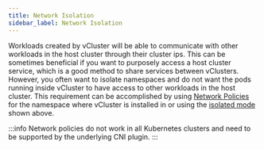 ```yaml
---
title: Network Isolation
sidebar_label: Network Isolation
---
```


Workloads created by vCluster will be able to communicate with other workloads in the host cluster through their cluster ips. This can be sometimes beneficial if you want to purposely access a host cluster service, which is a good method to share services between vClusters. However, you often want to isolate namespaces and do not want the pods running inside vCluster to have access to other workloads in the host cluster.
This requirement can be accomplished by using [Network Policies](https://kubernetes.io/docs/concepts/services-networking/network-policies/) for the namespace where vCluster is installed in or using the [isolated mode](./isolated-mode) shown above.

:::info
Network policies do not work in all Kubernetes clusters and need to be supported by the underlying CNI plugin.
:::
